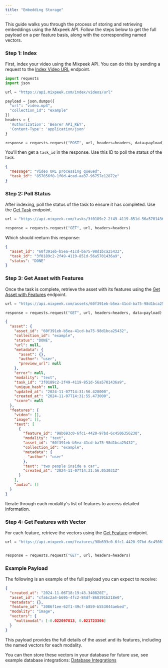 ```yaml
---
title: "Embedding Storage"
---
```


This guide walks you through the process of storing and retrieving embeddings using the Mixpeek API. Follow the steps below to get the full payload on a per feature basis, along with the corresponding named vectors.

### Step 1: Index

First, index your video using the Mixpeek API. You can do this by sending a request to the [Index Video URL](/api-reference/index/index-video-url) endpoint.

```python
import requests
import json

url = "https://api.mixpeek.com/index/videos/url"

payload = json.dumps({
  "url": "video.mp4",
  "collection_id": "example"
})
headers = {
  'Authorization': 'Bearer API_KEY',
  'Content-Type': 'application/json'
}

response = requests.request("POST", url, headers=headers, data=payload)
```

You'll then get a `task_id` in the response. Use this ID to poll the status of the task.

```json
{
  "message": "Video URL processing queued",
  "task_id": "857056f8-1f0d-4cad-aa37-96757e12872e"
}
```

### Step 2: Poll Status

After indexing, poll the status of the task to ensure it has completed. Use the [Get Task](/api-reference/tasks/get-task) endpoint.

```python
url = "https://api.mixpeek.com/tasks/3f0189c2-2f49-4119-851d-56a5701436a9"

response = requests.request("GET", url, headers=headers)
```

Which should reeturn this response:

```json
{
  "asset_id": "60f391eb-b5ea-41cd-ba75-98d1bca25432",
  "task_id": "3f0189c2-2f49-4119-851d-56a5701436a9",
  "status": "DONE"
}
```

### Step 3: Get Asset with Features

Once the task is complete, retrieve the asset with its features using the [Get Asset with Features](/api-reference/assets/get-asset-with-features) endpoint.

```python
url = "https://api.mixpeek.com/assets/60f391eb-b5ea-41cd-ba75-98d1bca25432/features"

response = requests.request("GET", url, headers=headers, data=payload)
```

```json
{
  "asset": {
    "asset_id": "60f391eb-b5ea-41cd-ba75-98d1bca25432",
    "collection_id": "example",
    "status": "DONE",
    "url": null,
    "metadata": {
      "asset": {},
      "author": "user",
      "preview_url": null
    },
    "error": null,
    "modality": "text",
    "task_id": "3f0189c2-2f49-4119-851d-56a5701436a9",
    "unique_hash": null,
    "updated_at": "2024-11-07T14:31:56.428000",
    "created_at": "2024-11-07T14:31:55.473000",
    "score": null
  },
  "features": {
    "video": [],
    "image": [],
    "text": [
      {
        "feature_id": "98b693c0-6fc1-4420-97bd-6c4506356230",
        "modality": "text",
        "asset_id": "60f391eb-b5ea-41cd-ba75-98d1bca25432",
        "collection_id": "example",
        "metadata": {
          "author": "user"
        },
        "text": "two people inside a car",
        "created_at": "2024-11-07T14:31:56.053031Z"
      }
    ],
    "audio": []
  }
}
```

Iterate through each modality's list of features to access detailed information.

### Step 4: Get Features with Vector

For each feature, retrieve the vectors using the [Get Feature](/api-reference/features/get-feature) endpoint.

```python
url = "https://api.mixpeek.com/features/98b693c0-6fc1-4420-97bd-6c4506356230?include_vectors=true"


response = requests.request("GET", url, headers=headers)
```

### Example Payload

The following is an example of the full payload you can expect to receive:

```json
{
  "created_at": "2024-11-06T18:19:43.340820Z",
  "asset_id": "cfa6c2a4-b695-4fc2-84df-868391b218e0",
  "metadata": {},
  "feature_id": "3086f1ee-62f1-49cf-b859-b553044aebed",
  "modality": "image",
  "vectors": {
    "multimodal": [-0.022097813, 0.021723306]
  }
}
```

This payload provides the full details of the asset and its features, including the named vectors for each modality.

You can then store these vectors in your database for future use, see example database integrations: [Database Integrations](/integrations/databases)
